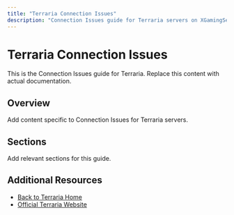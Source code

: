 ```yaml
---
title: "Terraria Connection Issues"
description: "Connection Issues guide for Terraria servers on XGamingServer"
---
```


# Terraria Connection Issues

This is the Connection Issues guide for Terraria. Replace this content with actual documentation.

## Overview

Add content specific to Connection Issues for Terraria servers.

## Sections

Add relevant sections for this guide.

## Additional Resources

- [Back to Terraria Home](./index)
- [Official Terraria Website](https://example.com)
